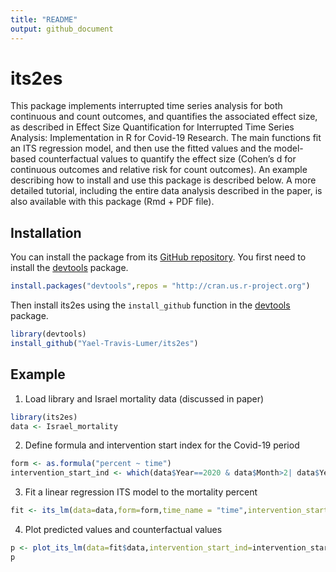 ```yaml
---
title: "README"
output: github_document
---
```

# its2es
This package implements interrupted time series analysis for both continuous and count outcomes, and quantifies the associated effect size, as described in Effect Size Quantification for Interrupted Time Series Analysis: Implementation in R for Covid-19 Research. The main functions fit an ITS regression model, and then use the fitted values and the model-based counterfactual values to quantify the effect size (Cohen's d for continuous outcomes and relative risk for count outcomes). An example describing how to install and use this package is described below. A more detailed tutorial, including the entire data analysis described in the paper, is also available with this package (Rmd + PDF file). 

## Installation
You can install the package from its [GitHub repository](https://github.com/Yael-Travis-Lumer/its2es/). You first need to install the [devtools](https://github.com/r-lib/devtools) package.
```r
install.packages("devtools",repos = "http://cran.us.r-project.org")
```
Then install its2es using the `install_github` function in the [devtools](https://github.com/r-lib/devtools) package.
```r
library(devtools)
install_github("Yael-Travis-Lumer/its2es")
```

## Example
1. Load library and Israel mortality data (discussed in paper)
```r
library(its2es)
data <- Israel_mortality
```

2. Define formula and intervention start index for the Covid-19 period
```r
form <- as.formula("percent ~ time")
intervention_start_ind <- which(data$Year==2020 & data$Month>2| data$Year==2021)[1]
```
3. Fit a linear regression ITS model to the mortality percent
```r
fit <- its_lm(data=data,form=form,time_name = "time",intervention_start_ind=intervention_start_ind, freq=12,seasonality= "full", impact_model = "full",counterfactual = TRUE)
```
4. Plot predicted values and counterfactual values
```r
p <- plot_its_lm(data=fit$data,intervention_start_ind=intervention_start_ind, y_lab="Mortality percent", response="percent", date_name= "Date")
p
```

